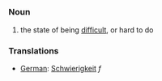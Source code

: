 =={{en}}==
===Noun===
# the state of being [[difficult]], or hard to do

===Translations===
*[[German]]: [[Schwierigkeit]] ''f''